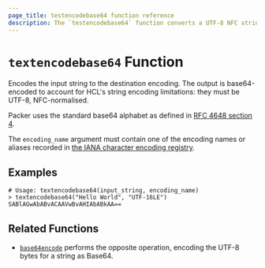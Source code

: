 ```yaml
---
page_title: testencodebase64 function reference
description: The `testencodebase64` function converts a UTF-8 NFC string into a base64 blob to match the destination encoding. Learn how to use the `testencodebase64` function in Packer templates.
---
```


# `textencodebase64` Function

Encodes the input string to the destination encoding.
The output is base64-encoded to account for HCL's string encoding limitations: they must be UTF-8, NFC-normalised.

Packer uses the standard base64 alphabet as defined in
[RFC 4648 section 4](https://tools.ietf.org/html/rfc4648#section-4).

The `encoding_name` argument must contain one of the encoding names or aliases recorded in
[the IANA character encoding registry](https://www.iana.org/assignments/character-sets/character-sets.xhtml).

## Examples

```shell-session
# Usage: textencodebase64(input_string, encoding_name)
> textencodebase64("Hello World", "UTF-16LE")
SABlAGwAbABvACAAVwBvAHIAbABkAA==
```

## Related Functions

- [`base64encode`](/packer/docs/templates/hcl_templates/functions/encoding/base64encode) performs the opposite operation,
  encoding the UTF-8 bytes for a string as Base64.
